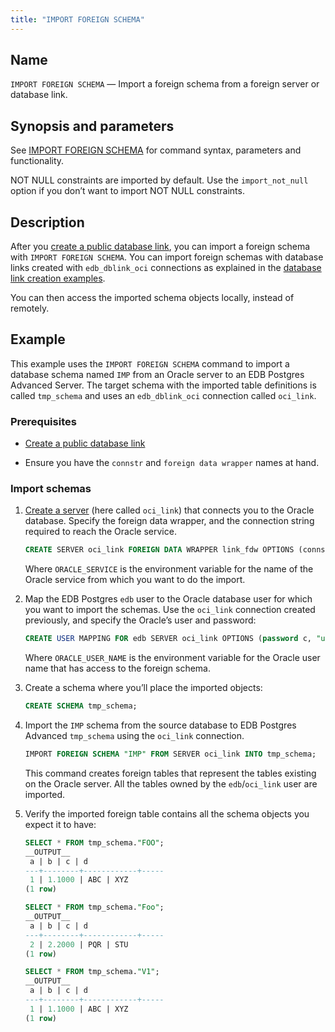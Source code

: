 ```yaml
---
title: "IMPORT FOREIGN SCHEMA"
---
```


## Name

`IMPORT FOREIGN SCHEMA` &mdash; Import a foreign schema from a foreign server or database link.

## Synopsis and parameters

See [IMPORT FOREIGN SCHEMA](https://www.postgresql.org/docs/current/sql-importforeignschema.html) for command syntax, parameters and functionality. 

NOT NULL constraints are imported by  default. Use the `import_not_null` option if you don’t want to import NOT NULL constraints.

## Description

After you [create a public database link](../../../reference/oracle_compatibility_reference/epas_compat_sql/21_create_public_database_link/), you can import a foreign schema with `IMPORT FOREIGN SCHEMA`. You can import foreign schemas with database links created with `edb_dblink_oci` connections as explained in the [database link creation examples](../../../reference/oracle_compatibility_reference/epas_compat_sql/21_create_public_database_link/#examples).

You can then access the imported schema objects locally, instead of remotely.

## Example 

This example uses the `IMPORT FOREIGN SCHEMA` command to import a database schema named `IMP` from an Oracle server to an EDB Postgres Advanced Server. The target schema with the imported table definitions is called `tmp_schema` and uses an `edb_dblink_oci` connection called `oci_link`.

### Prerequisites

- [Create a public database link](../../../reference/oracle_compatibility_reference/epas_compat_sql/21_create_public_database_link/)

- Ensure you have the `connstr` and `foreign data wrapper` names at hand.

### Import schemas 

1.  [Create a server](https://www.postgresql.org/docs/current/sql-createserver.html) (here called `oci_link`) that connects you to the Oracle database. Specify the foreign data wrapper, and the connection string required to reach the Oracle service.

    ```sql
    CREATE SERVER oci_link FOREIGN DATA WRAPPER link_fdw OPTIONS (connstr :ORACLE_SERVICE);
    ```

    Where `ORACLE_SERVICE` is the environment variable for the name of the Oracle service from which you want to do the import.

1.  Map the EDB Postgres `edb` user to the Oracle database user for which you want to import the schemas. Use the `oci_link` connection created previously, and specify the Oracle’s user and password:

    ```sql
    CREATE USER MAPPING FOR edb SERVER oci_link OPTIONS (password c, "user" :ORACLE_USER_NAME);
    ```

    Where `ORACLE_USER_NAME` is the environment variable for the Oracle user name that has access to the foreign schema.

1.  Create a schema where you’ll place the imported objects:

    ```sql 
    CREATE SCHEMA tmp_schema;
    ```

1.  Import the `IMP` schema from the source database to EDB Postgres Advanced `tmp_schema` using the `oci_link` connection.

    ```sql
    IMPORT FOREIGN SCHEMA "IMP" FROM SERVER oci_link INTO tmp_schema;
    ```

    This command creates foreign tables that represent the tables existing on the Oracle server.  All the tables owned by the `edb`/`oci_link` user are imported.

1.  Verify the imported foreign table contains all the schema objects you expect it to have:

    ```sql
    SELECT * FROM tmp_schema."FOO";
    __OUTPUT__
     a | b | c | d
    ---+--------+------------+-----
     1 | 1.1000 | ABC | XYZ
    (1 row)
    ```

    ```sql
    SELECT * FROM tmp_schema."Foo";
    __OUTPUT__
     a | b | c | d
    ---+--------+------------+-----
     2 | 2.2000 | PQR | STU
    (1 row)
    ```

    ```sql
    SELECT * FROM tmp_schema."V1";
    __OUTPUT__
     a | b | c | d
    ---+--------+------------+-----
     1 | 1.1000 | ABC | XYZ
    (1 row)
    ```